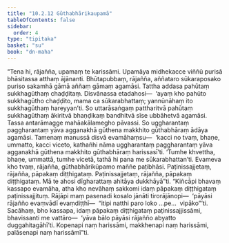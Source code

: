 ```yaml
---
title: "10.2.12 Gūthabhārikaupamā"
tableOfContents: false
sidebar:
  order: 4
type: "tipitaka"
basket: "su"
book: "dn-maha"
---
```



<DynamicBreadcrumb />

<Division number="432" book="dn-maha">

<Paragraph number="1127" book="dn-maha">
“Tena hi, rājañña, upamaṃ te karissāmi. Upamāya midhekacce viññū purisā bhāsitassa atthaṃ ājānanti. Bhūtapubbaṃ, rājañña, aññataro sūkaraposako puriso sakamhā gāmā aññaṃ gāmaṃ agamāsi. Tattha addasa pahūtaṃ sukkhagūthaṃ chaḍḍitaṃ. Disvānassa etadahosi—  ‘ayaṃ kho pahūto sukkhagūtho chaḍḍito, mama ca sūkarabhattaṃ; yannūnāhaṃ ito sukkhagūthaṃ hareyyan’ti. So uttarāsaṅgaṃ pattharitvā pahūtaṃ sukkhagūthaṃ ākiritvā bhaṇḍikaṃ bandhitvā sīse ubbāhetvā agamāsi. Tassa antarāmagge mahāakālamegho pāvassi. So uggharantaṃ paggharantaṃ yāva agganakhā gūthena makkhito gūthabhāraṃ ādāya agamāsi. Tamenaṃ manussā disvā evamāhaṃsu—  ‘kacci no tvaṃ, bhaṇe, ummatto, kacci viceto, kathañhi nāma uggharantaṃ paggharantaṃ yāva agganakhā gūthena makkhito gūthabhāraṃ harissasī’ti. ‘Tumhe khvettha, bhaṇe, ummattā, tumhe vicetā, tathā hi pana me sūkarabhattan’ti. Evameva kho tvaṃ, rājañña, gūthabhārikūpamo maññe paṭibhāsi. Paṭinissajjetaṃ, rājañña, pāpakaṃ diṭṭhigataṃ. Paṭinissajjetaṃ, rājañña, pāpakaṃ diṭṭhigataṃ. Mā te ahosi dīgharattaṃ ahitāya dukkhāyā”ti.
</Paragraph>

</Division>
<Division number="433" book="dn-maha">

<Paragraph number="1128" book="dn-maha">
“Kiñcāpi bhavaṃ kassapo evamāha, atha kho nevāhaṃ sakkomi idaṃ pāpakaṃ diṭṭhigataṃ paṭinissajjituṃ. Rājāpi maṃ pasenadi kosalo jānāti tirorājānopi—  ‘pāyāsi rājañño evaṃvādī evaṃdiṭṭhī—  “itipi natthi paro loko …pe…  vipāko”’ti. Sacāhaṃ, bho kassapa, idaṃ pāpakaṃ diṭṭhigataṃ paṭinissajjissāmi, bhavissanti me vattāro—  ‘yāva bālo pāyāsi rājañño abyatto duggahitagāhī’ti. Kopenapi naṃ harissāmi, makkhenapi naṃ harissāmi, palāsenapi naṃ harissāmī”ti.
</Paragraph>
</Division>